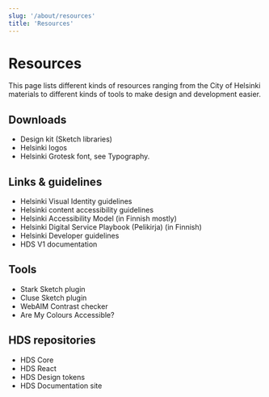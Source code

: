 ```yaml
---
slug: '/about/resources'
title: 'Resources'
---
```



# Resources

<LeadParagraph>
    This page lists different kinds of resources ranging from the City of Helsinki materials to different kinds of tools to make design and development easier.
</LeadParagraph>

## Downloads
- <ExternalLink href="https://github.com/City-of-Helsinki/helsinki-design-system/releases">Design kit (Sketch libraries)</ExternalLink>
- <ExternalLink href="https://brand.hel.fi/en/logo/">Helsinki logos</ExternalLink>
- Helsinki Grotesk font, see <InternalLink href="/foundation/design-tokens/typography">Typography.</InternalLink>

## Links & guidelines
- <ExternalLink href="https://brand.hel.fi/en/">Helsinki Visual Identity guidelines</ExternalLink>
- <ExternalLink href="https://www.hel.fi/static/liitteet/kanslia/TPR/opas_saavutettavaan_sisaltoon_EN.pdf">Helsinki content accessibility guidelines</ExternalLink>
- <ExternalLink href="https://saavutettavuusmalli.hel.fi"> Helsinki Accessibility Model (in Finnish mostly) </ExternalLink>
- <ExternalLink href="https://pelikirja.hel.fi"> Helsinki Digital Service Playbook (Pelikirja) (in Finnish) </ExternalLink>
- <ExternalLink href="https://dev.hel.fi"> Helsinki Developer guidelines </ExternalLink>
- <ExternalLink href="https://hds.hel.fi/v1" openInNewTab> HDS V1 documentation </ExternalLink>

## Tools
- <ExternalLink href="https://www.getstark.co/">Stark Sketch plugin</ExternalLink>
- <ExternalLink href="https://cluse.cc/">Cluse Sketch plugin</ExternalLink>
- <ExternalLink href="https://webaim.org/resources/contrastchecker/">WebAIM Contrast checker</ExternalLink>
- <ExternalLink href="https://www.aremycolorsaccessible.com/">Are My Colours Accessible?</ExternalLink>

## HDS repositories
- <ExternalLink href="https://github.com/City-of-Helsinki/helsinki-design-system/tree/master/packages/core">HDS Core</ExternalLink>
- <ExternalLink href="https://github.com/City-of-Helsinki/helsinki-design-system/tree/master/packages/react">HDS React</ExternalLink>
- <ExternalLink href="https://github.com/City-of-Helsinki/helsinki-design-system/tree/master/packages/design-tokens">HDS Design tokens</ExternalLink>
- <ExternalLink href="https://github.com/City-of-Helsinki/helsinki-design-system/tree/master/site">HDS Documentation site</ExternalLink>
